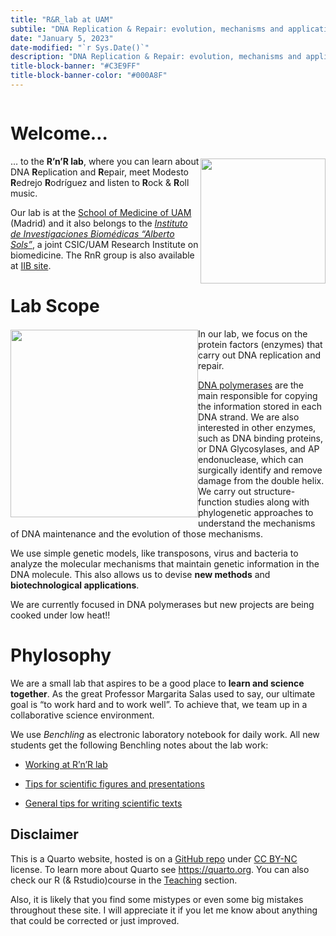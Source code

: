 ```yaml
---
title: "R&R_lab at UAM"
subtile: "DNA Replication & Repair: evolution, mechanisms and applications"
date: "January 5, 2023"
date-modified: "`r Sys.Date()`"
description: "DNA Replication & Repair: evolution, mechanisms and applications"
title-block-banner: "#C3E9FF"
title-block-banner-color: "#000A8F"
---
```


```r

```

# Welcome...

::: {style="float: right; position: relative; top: -10px; padding: 0px;"}
![](figs/rnr_logo.png){width="200"}
:::

... to the **R'n'R lab**, where you can learn about DNA **R**eplication and **R**epair, meet Modesto **R**edrejo **R**odríguez and listen to **R**ock & **R**oll music.

Our lab is at the [School of Medicine of UAM](https://www.uam.es/Medicina/Home/1234890379763.htm?language=en) (Madrid) and it also belongs to the [*Instituto de Investigaciones Biomédicas "Alberto Sols"*](https://www.iib.uam.es/portal/), a joint CSIC/UAM Research Institute on biomedicine. The RnR group is also available at [IIB site](https://www.iib.uam.es/portal/investigacion/grupos?p_p_id=APGIportlet_WAR_APIIBportlet_INSTANCE_2Veq&p_p_lifecycle=0&p_p_state=normal&p_p_mode=view&p_p_col_id=column-3&p_p_col_count=1&_APGIportlet_WAR_APIIBportlet_INSTANCE_2Veq_action=detail&_APGIportlet_WAR_APIIBportlet_INSTANCE_2Veq_id=1072&_APGIportlet_WAR_APIIBportlet_INSTANCE_2Veq_idJefe=4072&_APGIportlet_WAR_APIIBportlet_INSTANCE_2Veq_menu=intro).

# Lab Scope

::: {style="float: left; position: relative;  bottom: 12px;padding-right: -10px;margin:0px 0px -20px 0px"}
![](figs/rnr_short.gif){width="300"}
:::

In our lab, we focus on the protein factors (enzymes) that carry out DNA replication and repair.

[DNA polymerases](https://en.wikipedia.org/wiki/DNA_polymerase) are the main responsible for copying the information stored in each DNA strand. We are also interested in other enzymes, such as DNA binding proteins, or DNA Glycosylases, and AP endonuclease, which can surgically identify and remove damage from the double helix. We carry out structure-function studies along with phylogenetic approaches to understand the mechanisms of DNA maintenance and the evolution of those mechanisms.

We use simple genetic models, like transposons, virus and bacteria to analyze the molecular mechanisms that maintain genetic information in the DNA molecule. This also allows us to devise **new methods** and **biotechnological applications**.

We are currently focused in DNA polymerases but new projects are being cooked under low heat!!

# Phylosophy

We are a small lab that aspires to be a good place to **learn and science together**. As the great Professor Margarita Salas used to say, our ultimate goal is "to work hard and to work well". To achieve that, we team up in a collaborative science environment.

We use *Benchling* as electronic laboratory notebook for daily work. All new students get the following Benchling notes about the lab work:

-   [Working at R'n'R lab](https://benchling.com/s/etr-47XutsFffzc1OCM2s2XV?m=slm-x4fOwXnfckdZRqfcxATB)

-   [Tips for scientific figures and presentations](https://benchling.com/s/etr-AI3cNS2xBCsL1PhbPfIp?m=slm-xkMKui8oTcWQvFVzfVXe)

-   [General tips for writing scientific texts](https://benchling.com/s/etr-6IkKCxvY0T50q9lIbdFo?m=slm-XKPTSB4yxT9pDzIk56cr)

::: {.callout-tip icon="true"}
## Disclaimer

This is a Quarto website, hosted is on a [GitHub repo](https://github.com/rnrlab/rnrlab.github.io) under [CC BY-NC](https://creativecommons.org/licenses/by-nc/2.0/) license. To learn more about Quarto see [https://quarto.org](https://quarto.org/). You can also check our R (& Rstudio)course in the [Teaching](teaching.html) section.

Also, it is likely that you find some mistypes or even some big mistakes throughout these site. I will appreciate it if you let me know about anything that could be corrected or just improved.
:::
